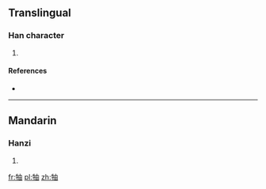 ==Translingual==

===Han character===
{{Han char|rn=93|rad=牛|as=05|sn=9|four=25060|canj=HQLW}}

# {{defn|Han|sort=牛05}}

====References====
* {{Han ref|kx=0699.270|dkj=19983|dj=1112.150|hdz=31807.040|uh=7270|ud=29296|bh=CFBB|bd=53179}}

----

==Mandarin==

===Hanzi===
{{cmn-hanzi|pin=[[yòu]] ([[you4]])|wg=yu<sup>4</sup>}}

# {{defn|lang=cmn|sort=牛05}}

[[fr:牰]]
[[pl:牰]]
[[zh:牰]]